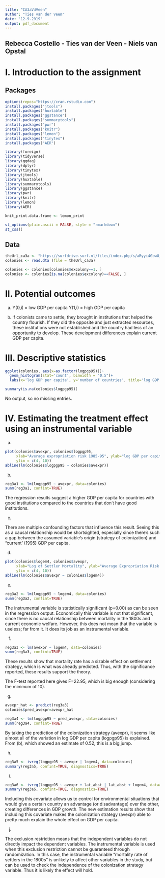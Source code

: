 ---
title: "CA3aVdVeen"
author: "Ties van der Veen"
date: "12-9-2019"
output: pdf_document
---

## Rebecca Costello - Ties van der Veen - Niels van Opstal

# I. Introduction to the assignment

## Packages
```{r message=FALSE, warning=FALSE, paged.print=FALSE}
options(repos="https://cran.rstudio.com")
install.packages("jtools")
install.packages("huxtable")
install.packages("ggstance")
install.packages("summarytools")
install.packages("pwr")
install.packages("knitr")
install.packages("lemon")
install.packages("tinytex")
install.packages("AER")
```

```{r message=FALSE, warning=FALSE, paged.print=FALSE}
library(foreign)
library(tidyverse)
library(ggdag)
library(dplyr)
library(tinytex)
library(jtools)
library(huxtable)
library(summarytools)
library(ggstance)
library(pwr)
library(knitr)
library(lemon)
library(AER)
```

```{r}
knit_print.data.frame <- lemon_print
```

```{r}
st_options(plain.ascii = FALSE, style = "rmarkdown")
st_css()
```

## Data

```{r}
theUrl_ca3a <- "https://surfdrive.surf.nl/files/index.php/s/aRyyi4GbwUjF9DF/download"
colonies <- read.dta (file = theUrl_ca3a)
```

```{r}
colonies <- colonies[colonies$excolony==1, ]
colonies <- colonies[is.na(colonies$excolony)==FALSE, ]
```


# II. Potential outcomes

(a) Y(0,i) = low GDP per capita
    Y(1,i) = high GDP per capita

(b) If colonists came to settle, they brought in institutions that helped the country flourish. If they did the opposite and just extracted resources, these institutions were not established and the country had less of an opportunity to develop. These development differences explain current GDP per capita.

# III. Descriptive statistics

```{r}
ggplot(colonies, aes(x=as.factor(logpgp95)))+
  geom_histogram(stat='count', binwidth = "0.5")+
  labs(x='log GDP per capita', y='number of countries', title='log GDP per capita per country')
```

```{r}
summary(is.na(colonies$logpgp95))
```
No output, so no missing entries.

# IV. Estimating the treatment effect using an instrumental variable

(a) 

```{r}
plot(colonies$avexpr, colonies$logpgp95,
     xlab="Average expropriation risk 1985-95", ylab="log GDP per capita, PPP, 1995",
     ylim = c(4, 10))
abline(lm(colonies$logpgp95 ~ colonies$avexpr))
```

(b)

```{r}
reg3a1 <- lm(logpgp95 ~ avexpr, data=colonies)
summ(reg3a1, confint=TRUE)
```

The regression results suggest a higher GDP per capita for countries with good institutions compared to the countries that don't have good institutions.

(c) 

There are multiple confounding factors that influence this result. Seeing this as a causal relationship would be shortsighted, especially since there's such a gap between the assumed variable's origin (strategy of colonization) and "current' (1995) GDP per capita.

(d)

```{r}
plot(colonies$logem4, colonies$avexpr,
     xlab="Log of Settler Mortality", ylab="Average Expropriation Risk 1985-95",
     ylim = c(4, 10))
abline(lm(colonies$avexpr ~ colonies$logem4))
```

(e) 

```{r}
reg3a2 <- lm(logpgp95 ~ logem4, data=colonies)
summ(reg3a2, confint=TRUE)
```

The instrumental variable is statistically significant (p=0.00) as can be seen in the regression output. Economically this variable is not that significant, since there is no causal relationship between mortality in the 1800s and current economic welfare. However, this does not mean that the variable is useless; far from it. It does its job as an instrumental variable.

(f)

```{r}
reg3a3 <- lm(avexpr ~ logem4, data=colonies)
summ(reg3a3, confint=TRUE)
```
These results show that mortality rate has a sizable effect on settlement strategy, which is what was already predicted. Thus, with the significance reported, these results support the theory.

The F-test reported here gives F=22.95, which is big enough (considering the minimum of 10). 

(g)

```{r}
avexpr_hat <- predict(reg3a3)
colonies$pred_avexpr=avexpr_hat
```

```{r}
reg3a4 <- lm(logpgp95 ~ pred_avexpr, data=colonies)
summ(reg3a4, confint=TRUE)
```
By taking the prediction of the colonization strategy (avexpr), it seems like almost all of the variation in log GDP per capita (logpgp95) is explained. From (b), which showed an estimate of 0.52, this is a big jump. 

(h)

```{r}
reg3a5 <- ivreg(logpgp95 ~ avexpr | logem4, data=colonies)
summary(reg3a5, confint=TRUE, diagnostics=TRUE)
```

(i) 

```{r}
reg3a6 <- ivreg(logpgp95 ~ avexpr + lat_abst | lat_abst + logem4, data=colonies)
summary(reg3a6, confint=TRUE, diagnostics=TRUE)
```

Including this covariate allows us to control for environmental situations that would give a certain country an advantage (or disadvantage) over the other, creating differences in GDP growth. The new estimation results show that including this covariate makes the colonization strategy (avexpr) able to pretty much explain the whole effect on GDP per capita. 

(j) 

The exclusion restriction means that the independent variables do not directly impact the dependent variables. The instrumental variable is used when this exclusion restriction cannot be guaranteed through randomization. In this case, the instrumental variable "mortality rate of settlers in the 1800s" is unlikely to affect other variables in the study, but can be used to check the independence of the colonization strategy variable. Thus it is likely the effect will hold.









